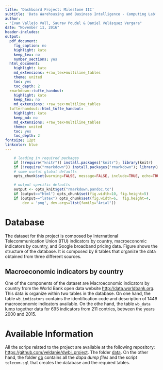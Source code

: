 ```yaml
---
title: 'Dashboard Project: Milestone III'
subtitle: 'Data Warehousing and Business Intelligence - Computing Lab'
author: 
- "Ivan Vallejo Vall, Saurav Poudel & Daniel Velásquez Vergara"
date: "November 11, 2016"
header-includes:
output:
  pdf_document:
    fig_caption: no
    highlight: kate
    keep_tex: no
    number_sections: yes
  html_document:
    highlight: kate
    md_extensions: +raw_tex+multiline_tables
    theme: united
    toc: yes
    toc_depth: 2
  rmarkdown::tufte_handout:
    highlight: kate
    keep_tex: no
    md_extensions: +raw_tex+multiline_tables
  tufterhandout::html_tufte_handout:
    highlight: kate
    keep_md: no
    md_extensions: +raw_tex+multiline_tables
    theme: united
    toc: yes
    toc_depth: 2
fontsize: 12pt
linkcolor: blue
---
```



```r
    
    # loading in required packages
    if (!require("knitr")) install.packages("knitr"); library(knitr)
    if (!require("rmarkdown")) install.packages("rmarkdown"); library(rmarkdown)
    # some useful global defaults
    opts_chunk$set(warning=FALSE, message=FALSE, include=TRUE, echo=TRUE, cache=TRUE, cache.comments=FALSE, comment='##')

    # output specific defaults
    output <- opts_knit$get("rmarkdown.pandoc.to")
    if (output=="html") opts_chunk$set(fig.width=10, fig.height=5)
    if (output=="latex") opts_chunk$set(fig.width=6,  fig.height=4, 
        dev = 'png', dev.args=list(family="Arial"))
```

# Database

The dataset for this project is composed by International Telecommunication Union (ITU) indicators by country, macroeconomic indicators by country, and Google broadband pricing data. Figure \ref{tel_db}  shows the structure of the database. It is composed by 8 tables that organize the data obtained from three different sources. 

\begin{figure}
  \includegraphics[width=\linewidth]{db/db_diagram.png}
  \caption{Telecom Database}
  \label{tel_db}
\end{figure}

## Macroeconomic indicators by country

One of the components of the dataset are Macroeconomic indicators by country from the World Bank open data website <http://data.worldbank.org>. This data is organize within two tables in the database. On one hand, the table `wb_indicators` contains the identification code and description of 1449 macroeconomic indicators available. On the othe hand, the table `wb_data` lump together data for 695 indicators from 211 contries, between the years 2000 and 2015.

# Available Information

All the scrips related to the project are available at the following repository: <https://github.com/veldanie/dwbi_project>. The folder [data](https://github.com/veldanie/dwbi_project/tree/master/data). On the other hand, the folder [db](https://github.com/veldanie/dwbi_project/tree/master/db) contains all the *dapa dump files* and the script `telecom.sql` that creates the database and the required tables. 

